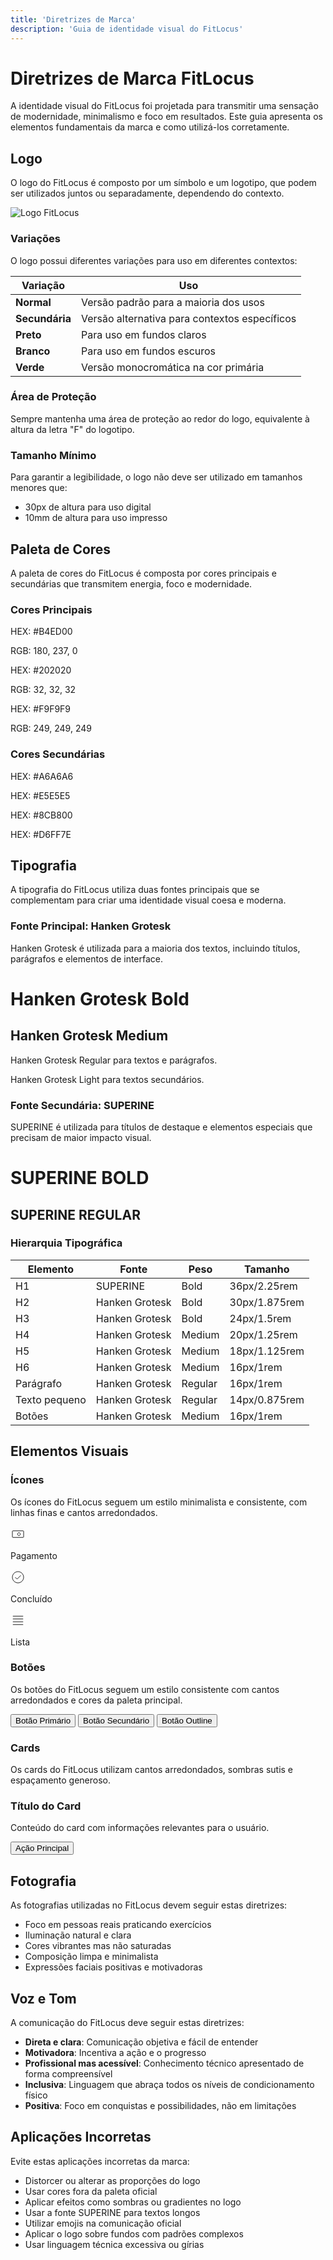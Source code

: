 ```yaml
---
title: 'Diretrizes de Marca'
description: 'Guia de identidade visual do FitLocus'
---
```


# Diretrizes de Marca FitLocus

A identidade visual do FitLocus foi projetada para transmitir uma sensação de modernidade, minimalismo e foco em resultados. Este guia apresenta os elementos fundamentais da marca e como utilizá-los corretamente.

## Logo

O logo do FitLocus é composto por um símbolo e um logotipo, que podem ser utilizados juntos ou separadamente, dependendo do contexto.

<Frame>
  <img src="/logo/light.svg" alt="Logo FitLocus" />
</Frame>

### Variações

O logo possui diferentes variações para uso em diferentes contextos:

| Variação | Uso |
|----------|-----|
| **Normal** | Versão padrão para a maioria dos usos |
| **Secundária** | Versão alternativa para contextos específicos |
| **Preto** | Para uso em fundos claros |
| **Branco** | Para uso em fundos escuros |
| **Verde** | Versão monocromática na cor primária |

### Área de Proteção

Sempre mantenha uma área de proteção ao redor do logo, equivalente à altura da letra "F" do logotipo.

### Tamanho Mínimo

Para garantir a legibilidade, o logo não deve ser utilizado em tamanhos menores que:
- 30px de altura para uso digital
- 10mm de altura para uso impresso

## Paleta de Cores

A paleta de cores do FitLocus é composta por cores principais e secundárias que transmitem energia, foco e modernidade.

### Cores Principais

<CardGroup cols={3}>
  <Card title="Verde Primário" icon="palette">
    <div style={{ backgroundColor: '#B4ED00', width: '100%', height: '100px', borderRadius: '8px' }}></div>
    <p>HEX: #B4ED00</p>
    <p>RGB: 180, 237, 0</p>
  </Card>
  <Card title="Cinza Escuro" icon="palette">
    <div style={{ backgroundColor: '#202020', width: '100%', height: '100px', borderRadius: '8px' }}></div>
    <p>HEX: #202020</p>
    <p>RGB: 32, 32, 32</p>
  </Card>
  <Card title="Branco Off-white" icon="palette">
    <div style={{ backgroundColor: '#F9F9F9', width: '100%', height: '100px', borderRadius: '8px', border: '1px solid #eee' }}></div>
    <p>HEX: #F9F9F9</p>
    <p>RGB: 249, 249, 249</p>
  </Card>
</CardGroup>

### Cores Secundárias

<CardGroup cols={4}>
  <Card title="Cinza Médio" icon="palette">
    <div style={{ backgroundColor: '#A6A6A6', width: '100%', height: '80px', borderRadius: '8px' }}></div>
    <p>HEX: #A6A6A6</p>
  </Card>
  <Card title="Cinza Claro" icon="palette">
    <div style={{ backgroundColor: '#E5E5E5', width: '100%', height: '80px', borderRadius: '8px' }}></div>
    <p>HEX: #E5E5E5</p>
  </Card>
  <Card title="Verde Escuro" icon="palette">
    <div style={{ backgroundColor: '#8CB800', width: '100%', height: '80px', borderRadius: '8px' }}></div>
    <p>HEX: #8CB800</p>
  </Card>
  <Card title="Verde Claro" icon="palette">
    <div style={{ backgroundColor: '#D6FF7E', width: '100%', height: '80px', borderRadius: '8px' }}></div>
    <p>HEX: #D6FF7E</p>
  </Card>
</CardGroup>

## Tipografia

A tipografia do FitLocus utiliza duas fontes principais que se complementam para criar uma identidade visual coesa e moderna.

### Fonte Principal: Hanken Grotesk

Hanken Grotesk é utilizada para a maioria dos textos, incluindo títulos, parágrafos e elementos de interface.

<Frame>
  <div style={{ fontFamily: 'Hanken Grotesk, sans-serif' }}>
    <h1 style={{ fontSize: '36px', margin: '0 0 8px 0' }}>Hanken Grotesk Bold</h1>
    <h2 style={{ fontSize: '24px', margin: '0 0 8px 0', fontWeight: '500' }}>Hanken Grotesk Medium</h2>
    <p style={{ fontSize: '16px', margin: '0 0 8px 0', fontWeight: '400' }}>Hanken Grotesk Regular para textos e parágrafos.</p>
    <p style={{ fontSize: '14px', margin: '0', fontWeight: '300' }}>Hanken Grotesk Light para textos secundários.</p>
  </div>
</Frame>

### Fonte Secundária: SUPERINE

SUPERINE é utilizada para títulos de destaque e elementos especiais que precisam de maior impacto visual.

<Frame>
  <div style={{ fontFamily: 'SUPERINE, sans-serif' }}>
    <h1 style={{ fontSize: '36px', margin: '0 0 8px 0' }}>SUPERINE BOLD</h1>
    <h2 style={{ fontSize: '24px', margin: '0 0 8px 0' }}>SUPERINE REGULAR</h2>
  </div>
</Frame>

### Hierarquia Tipográfica

| Elemento | Fonte | Peso | Tamanho |
|----------|-------|------|---------|
| H1 | SUPERINE | Bold | 36px/2.25rem |
| H2 | Hanken Grotesk | Bold | 30px/1.875rem |
| H3 | Hanken Grotesk | Bold | 24px/1.5rem |
| H4 | Hanken Grotesk | Medium | 20px/1.25rem |
| H5 | Hanken Grotesk | Medium | 18px/1.125rem |
| H6 | Hanken Grotesk | Medium | 16px/1rem |
| Parágrafo | Hanken Grotesk | Regular | 16px/1rem |
| Texto pequeno | Hanken Grotesk | Regular | 14px/0.875rem |
| Botões | Hanken Grotesk | Medium | 16px/1rem |

## Elementos Visuais

### Ícones

Os ícones do FitLocus seguem um estilo minimalista e consistente, com linhas finas e cantos arredondados.

<Frame>
  <div style={{ display: 'flex', gap: '24px', justifyContent: 'center' }}>
    <div style={{ textAlign: 'center' }}>
      <div style={{ width: '48px', height: '48px', backgroundColor: '#B4ED00', borderRadius: '12px', display: 'flex', alignItems: 'center', justifyContent: 'center', margin: '0 auto 8px' }}>
        <svg width="24" height="24" viewBox="0 0 24 24" fill="none" xmlns="http://www.w3.org/2000/svg">
          <path d="M20.25 6.75H3.75C3.33579 6.75 3 7.08579 3 7.5V16.5C3 16.9142 3.33579 17.25 3.75 17.25H20.25C20.6642 17.25 21 16.9142 21 16.5V7.5C21 7.08579 20.6642 6.75 20.25 6.75Z" stroke="#202020" strokeWidth="1.5" strokeLinecap="round" strokeLinejoin="round"/>
          <path d="M15.75 12C15.75 12.5967 15.5129 13.169 15.091 13.591C14.669 14.0129 14.0967 14.25 13.5 14.25C12.9033 14.25 12.331 14.0129 11.909 13.591C11.4871 13.169 11.25 12.5967 11.25 12C11.25 11.4033 11.4871 10.831 11.909 10.409C12.331 9.98705 12.9033 9.75 13.5 9.75C14.0967 9.75 14.669 9.98705 15.091 10.409C15.5129 10.831 15.75 11.4033 15.75 12Z" stroke="#202020" strokeWidth="1.5" strokeLinecap="round" strokeLinejoin="round"/>
          <path d="M7.5 9.75H7.51" stroke="#202020" strokeWidth="1.5" strokeLinecap="round" strokeLinejoin="round"/>
          <path d="M7.5 14.25H7.51" stroke="#202020" strokeWidth="1.5" strokeLinecap="round" strokeLinejoin="round"/>
        </svg>
      </div>
      <p style={{ margin: '0', fontSize: '14px' }}>Pagamento</p>
    </div>
    <div style={{ textAlign: 'center' }}>
      <div style={{ width: '48px', height: '48px', backgroundColor: '#B4ED00', borderRadius: '12px', display: 'flex', alignItems: 'center', justifyContent: 'center', margin: '0 auto 8px' }}>
        <svg width="24" height="24" viewBox="0 0 24 24" fill="none" xmlns="http://www.w3.org/2000/svg">
          <path d="M7.5 12L10.5 15L16.5 9" stroke="#202020" strokeWidth="1.5" strokeLinecap="round" strokeLinejoin="round"/>
          <path d="M12 21C16.9706 21 21 16.9706 21 12C21 7.02944 16.9706 3 12 3C7.02944 3 3 7.02944 3 12C3 16.9706 7.02944 21 12 21Z" stroke="#202020" strokeWidth="1.5" strokeLinecap="round" strokeLinejoin="round"/>
        </svg>
      </div>
      <p style={{ margin: '0', fontSize: '14px' }}>Concluído</p>
    </div>
    <div style={{ textAlign: 'center' }}>
      <div style={{ width: '48px', height: '48px', backgroundColor: '#B4ED00', borderRadius: '12px', display: 'flex', alignItems: 'center', justifyContent: 'center', margin: '0 auto 8px' }}>
        <svg width="24" height="24" viewBox="0 0 24 24" fill="none" xmlns="http://www.w3.org/2000/svg">
          <path d="M3.75 5.25H20.25" stroke="#202020" strokeWidth="1.5" strokeLinecap="round" strokeLinejoin="round"/>
          <path d="M3.75 9.75H20.25" stroke="#202020" strokeWidth="1.5" strokeLinecap="round" strokeLinejoin="round"/>
          <path d="M3.75 14.25H20.25" stroke="#202020" strokeWidth="1.5" strokeLinecap="round" strokeLinejoin="round"/>
          <path d="M3.75 18.75H20.25" stroke="#202020" strokeWidth="1.5" strokeLinecap="round" strokeLinejoin="round"/>
        </svg>
      </div>
      <p style={{ margin: '0', fontSize: '14px' }}>Lista</p>
    </div>
  </div>
</Frame>

### Botões

Os botões do FitLocus seguem um estilo consistente com cantos arredondados e cores da paleta principal.

<Frame>
  <div style={{ display: 'flex', gap: '16px', flexWrap: 'wrap' }}>
    <button style={{ backgroundColor: '#B4ED00', color: '#202020', border: 'none', padding: '12px 24px', borderRadius: '8px', fontFamily: 'Hanken Grotesk, sans-serif', fontWeight: '500', fontSize: '16px' }}>
      Botão Primário
    </button>
    <button style={{ backgroundColor: '#202020', color: '#F9F9F9', border: 'none', padding: '12px 24px', borderRadius: '8px', fontFamily: 'Hanken Grotesk, sans-serif', fontWeight: '500', fontSize: '16px' }}>
      Botão Secundário
    </button>
    <button style={{ backgroundColor: 'transparent', color: '#202020', border: '2px solid #B4ED00', padding: '12px 24px', borderRadius: '8px', fontFamily: 'Hanken Grotesk, sans-serif', fontWeight: '500', fontSize: '16px' }}>
      Botão Outline
    </button>
  </div>
</Frame>

### Cards

Os cards do FitLocus utilizam cantos arredondados, sombras sutis e espaçamento generoso.

<Frame>
  <div style={{ backgroundColor: '#FFFFFF', borderRadius: '16px', padding: '24px', boxShadow: '0 4px 12px rgba(0, 0, 0, 0.05)', maxWidth: '320px' }}>
    <h3 style={{ fontFamily: 'Hanken Grotesk, sans-serif', fontWeight: 'bold', fontSize: '20px', margin: '0 0 16px 0' }}>Título do Card</h3>
    <p style={{ fontFamily: 'Hanken Grotesk, sans-serif', fontSize: '16px', margin: '0 0 24px 0', color: '#666' }}>
      Conteúdo do card com informações relevantes para o usuário.
    </p>
    <button style={{ backgroundColor: '#B4ED00', color: '#202020', border: 'none', padding: '12px 24px', borderRadius: '8px', fontFamily: 'Hanken Grotesk, sans-serif', fontWeight: '500', fontSize: '16px', width: '100%' }}>
      Ação Principal
    </button>
  </div>
</Frame>

## Fotografia

As fotografias utilizadas no FitLocus devem seguir estas diretrizes:

- Foco em pessoas reais praticando exercícios
- Iluminação natural e clara
- Cores vibrantes mas não saturadas
- Composição limpa e minimalista
- Expressões faciais positivas e motivadoras

## Voz e Tom

A comunicação do FitLocus deve seguir estas diretrizes:

- **Direta e clara**: Comunicação objetiva e fácil de entender
- **Motivadora**: Incentiva a ação e o progresso
- **Profissional mas acessível**: Conhecimento técnico apresentado de forma compreensível
- **Inclusiva**: Linguagem que abraça todos os níveis de condicionamento físico
- **Positiva**: Foco em conquistas e possibilidades, não em limitações

## Aplicações Incorretas

Evite estas aplicações incorretas da marca:

- Distorcer ou alterar as proporções do logo
- Usar cores fora da paleta oficial
- Aplicar efeitos como sombras ou gradientes no logo
- Usar a fonte SUPERINE para textos longos
- Utilizar emojis na comunicação oficial
- Aplicar o logo sobre fundos com padrões complexos
- Usar linguagem técnica excessiva ou gírias
